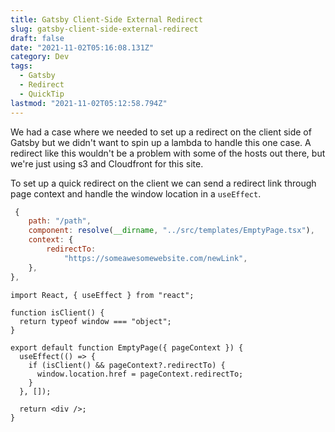```yaml
---
title: Gatsby Client-Side External Redirect
slug: gatsby-client-side-external-redirect
draft: false
date: "2021-11-02T05:16:08.131Z"
category: Dev
tags:
  - Gatsby
  - Redirect
  - QuickTip
lastmod: "2021-11-02T05:12:58.794Z"
---
```


We had a case where we needed to set up a redirect on the client side of Gatsby but we didn't want to spin up a lambda to handle this one case. A redirect like this wouldn't be a problem with some of the hosts out there, but we're just using s3 and Cloudfront for this site.

To set up a quick redirect on the client we can send a redirect link through page context and handle the window location in a `useEffect`.

```javascript filename=gatsby-node.js
 {
    path: "/path",
    component: resolve(__dirname, "../src/templates/EmptyPage.tsx"),
    context: {
        redirectTo:
            "https://someawesomewebsite.com/newLink",
    },
},
```

```tsx filename=templates/emptyPage.tsx
import React, { useEffect } from "react";

function isClient() {
  return typeof window === "object";
}

export default function EmptyPage({ pageContext }) {
  useEffect(() => {
    if (isClient() && pageContext?.redirectTo) {
      window.location.href = pageContext.redirectTo;
    }
  }, []);

  return <div />;
}
```
